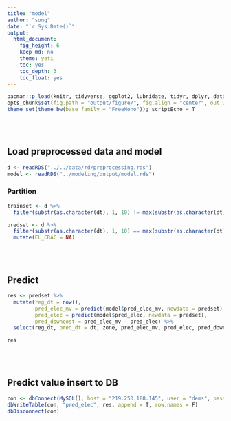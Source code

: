 ```yaml
---
title: "model"
author: "song"
date: "`r Sys.Date()`"
output:
  html_document:
    fig_height: 6
    keep_md: no
    theme: yeti
    toc: yes
    toc_depth: 3
    toc_float: yes
---
```


```r
pacman::p_load(knitr, tidyverse, ggplot2, lubridate, tidyr, dplyr, data.table, caret, zoo, RMySQL)
opts_chunk$set(fig.path = "output/figure/", fig.align = "center", out.width = "85%", warning = F, message = F)
theme_set(theme_bw(base_family = "FreeMono")); scriptEcho = T
```

<br><br>

## Load preprocessed data and model

```r
d <- readRDS("../../data/rd/preprocessing.rds")
model <- readRDS("../modeling/output/model.rds")
```

### Partition

```r
trainset <- d %>% 
  filter(substr(as.character(dt), 1, 10) != max(substr(as.character(dt), 1, 10)))

predset <- d %>% 
  filter(substr(as.character(dt), 1, 10) == max(substr(as.character(dt), 1, 10))) %>% 
  mutate(EL_CRAC = NA)
```

<br><br>

## Predict

```r
res <- predset %>% 
  mutate(reg_dt = now(), 
         pred_elec_mv = predict(model$pred_elec_mv, newdata = predset),
         pred_elec = predict(model$pred_elec, newdata = predset),
         pred_downcost = pred_elec_mv - pred_elec) %>%
  select(reg_dt, pred_dt = dt, zone, pred_elec_mv, pred_elec, pred_downcost)

res
```

<br><br>

## Predict value insert to DB

```r
con <- dbConnect(MySQL(), host = "219.250.188.145", user = "dems", password = "dems123#", dbname = "demsdb")
dbWriteTable(con, "pred_elec", res, append = T, row.names = F)
dbDisconnect(con)
```